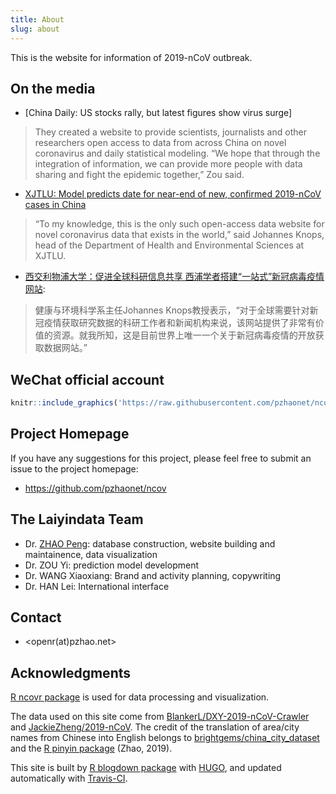 ```yaml
---
title: About
slug: about
---
```


This is the website for information of 2019-nCoV outbreak.

## On the media

- [China Daily: US stocks rally, but latest figures show virus surge]

> They created a website to provide scientists, journalists and other researchers open access to data from across China on novel coronavirus and daily statistical modeling. "We hope that through the integration of information, we can provide more people with data sharing and fight the epidemic together," Zou said. 

- [XJTLU: Model predicts date for near-end of new, confirmed 2019-nCoV cases in China](https://www.xjtlu.edu.cn/en/news/2020/02/model-predicts-date-for-near-end-of-new-confirmed-2019-ncov-cases?_ga=2.186199017.1547123512.1581421183-425644583.1571043854)

> “To my knowledge, this is the only such open-access data website for novel coronavirus data that exists in the world,” said Johannes Knops, head of the Department of Health and Environmental Sciences at XJTLU.

- [西交利物浦大学：促进全球科研信息共享 西浦学者搭建“一站式”新冠病毒疫情网站](https://www.xjtlu.edu.cn/zh/news/2020/02/xinguanbingduxinxiwangzhan):

> 健康与环境科学系主任Johannes Knops教授表示，“对于全球需要针对新冠疫情获取研究数据的科研工作者和新闻机构来说，该网站提供了非常有价值的资源。就我所知，这是目前世界上唯一一个关于新冠病毒疫情的开放获取数据网站。”

## WeChat official account

```r
knitr::include_graphics('https://raw.githubusercontent.com/pzhaonet/ncov/master/static/wechat.jpg')
```

## Project Homepage

If you have any suggestions for this project, please feel free to submit an issue to the project homepage:

- <https://github.com/pzhaonet/ncov>

## The Laiyindata Team

- Dr. [ZHAO Peng](https://pzhaonet.github.io/xuer/): database construction, website building and maintainence, data visualization
- Dr. ZOU Yi: prediction model development
- Dr. WANG Xiaoxiang: Brand and activity planning, copywriting
- Dr. HAN Lei: International interface

## Contact

- <openr(at)pzhao.net>


## Acknowledgments

[R ncovr package](https://github.com/pzhaonet/ncovr) is used for data processing and visualization.

The data used on this site come from [BlankerL/DXY-2019-nCoV-Crawler](https://github.com/BlankerL/DXY-2019-nCoV-Crawler) and [JackieZheng/2019-nCoV](https://github.com/JackieZheng/2019-nCoV). The credit of the translation of area/city names from Chinese into English belongs to [brightgems/china_city_dataset](https://github.com/brightgems/china_city_dataset) and the [R pinyin package](https://CRAN.R-project.org/package=pinyin) (Zhao, 2019).

This site is built by [R blogdown package](https://bookdown.org/yihui/blogdown/) with [HUGO](https://gohugo.io/), and updated automatically with [Travis-CI](https://travis-ci.org/).
